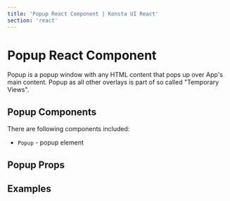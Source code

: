 ```yaml
---
title: 'Popup React Component | Konsta UI React'
section: 'react'
---
```



# Popup React Component

Popup is a popup window with any HTML content that pops up over App's main content. Popup as all other overlays is part of so called "Temporary Views".

## Popup Components

There are following components included:

- `Popup` - popup element

## Popup Props

<PopupProps />

## Examples

<PopoverExample />
